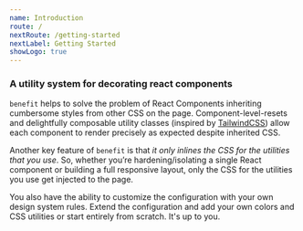 ```yaml
---
name: Introduction
route: /
nextRoute: /getting-started
nextLabel: Getting Started
showLogo: true
---
```



### A utility system for decorating react components

`benefit` helps to solve the problem of React Components inheriting cumbersome styles from other CSS on the page. Component-level-resets and delightfully composable utility classes (inspired by [TailwindCSS](https://tailwindcss.com)) allow each component to render precisely as expected despite inherited CSS.

Another key feature of `benefit` is that _it only inlines the CSS for the utilities that you use_. So, whether you’re hardening/isolating a single React component or building a full responsive layout, only the CSS for the utilities you use get injected to the page.

You also have the ability to customize the configuration with your own design system rules. Extend the configuration and add your own colors and CSS utilities or start entirely from scratch. It's up to you.
